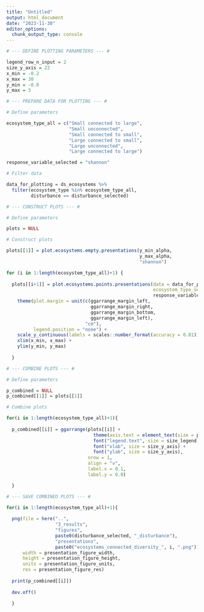 ```yaml
---
title: "Untitled"
output: html_document
date: "2023-11-30"
editor_options: 
  chunk_output_type: console
---
```


```r

# --- DEFINE PLOTTING PARAMETERS --- #

legend_row_n_input = 2
size_y_axis = 22
x_min = -0.2
x_max = 30
y_min = -0.8
y_max = 3
```

```r

# --- PREPARE DATA FOR PLOTTING --- #

# Define parameters

ecosystem_type_all = c("Small connected to large",
                       "Small unconnected",
                       "Small connected to small",
                       "Large connected to small",
                       "Large unconnected",
                       "Large connected to large")

response_variable_selected = "shannon"

# Filter data

data_for_plotting = ds_ecosystems %>%
  filter(ecosystem_type %in% ecosystem_type_all,
         disturbance == disturbance_selected)
```

```r

# --- CONSTRUCT PLOTS --- #

# Define parameters

plots = NULL

# Construct plots

plots[[1]] = plot.ecosystems.empty.presentations(y_min_alpha,
                                                 y_max_alpha,
                                                 "shannon")

for (i in 1:length(ecosystem_type_all)+1) {
  
  plots[[i+1]] = plot.ecosystems.points.presentations(data = data_for_plotting,
                                                      ecosystem_type_selected = ecosystem_type_all[1:i],
                                                      response_variable_selected) +
    theme(plot.margin = unit(c(ggarrange_margin_left,
                               ggarrange_margin_right,
                               ggarrange_margin_bottom,
                               ggarrange_margin_left),
                             "cm"),
          legend.position = "none") +
    scale_y_continuous(labels = scales::number_format(accuracy = 0.01)) + 
    xlim(x_min, x_max) +
    ylim(y_min, y_max)
  
  }
```

```r

# --- COMBINE PLOTS --- #

# Define parameters

p_combined = NULL
p_combined[[1]] = plots[[1]]

# Combine plots

for(i in 1:length(ecosystem_type_all)+1){
  
  p_combined[[i]] = ggarrange(plots[[i]] +
                                theme(axis.text = element_text(size = presentation_axes_size)) + 
                                font("legend.text", size = size_legend) +
                                font("xlab", size = size_y_axis) +
                                font("ylab", size = size_y_axis),
                              nrow = 1,
                              align = "v",
                              label.x = 0.1,
                              label.y = 0.8)

  }
```

```r

# --- SAVE COMBINED PLOTS --- #

for(i in 1:length(ecosystem_type_all)+1){
  
  png(file = here("..",
                  "3_results", 
                  "figures", 
                  paste0(disturbance_selected, "_disturbance"), 
                  "presentations", 
                  paste0("ecosystems_connected_diversity_", i, ".png")),
      width = presentation_figure_width,
      height = presentation_figure_height,
      units = presentation_figure_units,
      res = presentation_figure_res)
  
  print(p_combined[[i]])
  
  dev.off()
  
  }
```